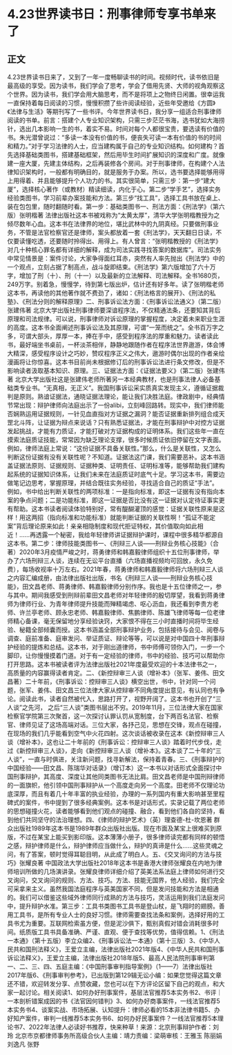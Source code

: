 # 4.23世界读书日：刑事律师专享书单来了
## 正文
4.23世界读书日来了，又到了一年一度畅聊读书的时间。视频时代，读书依旧是最高级的享受。因为读书，我们学会了思考，学会了借用先贤、大师的视角观察这个世界。因为读书，我们学会用大脑思考，而不是将项上之物终日闲置。很幸运我一直保持着每日阅读的习惯，慢慢积攒了些许阅读经验，近些年受邀给《方圆》《法律与生活》等期刊写了一些书评。今年世界读书日，我分享一组适合刑事律师阅读的书单。前言：搭建个人专业知识架构，只需三步茫茫书海，选书犹如大海捞针，选出几本影响一生的书，着实不易。时间对每个人都很宝贵，要选读有价值的书。朱光潜曾说过：“多读一本没有价值的书，便丧失可读一本有价值的书的时间和精力。”对于学习法律的人士，应当建构属于自己的专业知识结构。如何建构？首先选择基础类图书，搭建基础框架，然后用毕生时间扩展知识的深度和广度。就像建一座大厦，先建主体结构，之后再装修各个房间。对于刑事律师，在构建个人法律知识架构时，一般都有明确目的，就是服务于办案。所以，选书要选择能够用得上用得着、并且能够提升个人功力的书。其实很简单，只需三步：第一步“建大厦”，选择核心著作（或教材）精读细读，内化于心。第二步“学手艺”，选择实务经验类图书，学习前辈办案技能和方法。第三步“找工具”，选择工具书放在桌上、装在包包里，随时翻随时看。第一步：基础类图书一、刑法方面：《刑法学》（第六版）张明楷著  法律出版社这本书被戏称为“太黄太厚”，清华大学张明楷教授为之倾尽数年心血。这本书在法律界的地位，堪比武林中的九阴真经。只要做刑事业务，不管是法官检察官还是律师，案头都放着一套《刑法学》，天天翻日日读，不仅要读懂吃透，还要随时拎得出、用得上。有人曾言：“张明楷教授的《刑法学》对几十种核心罪名都有详细的解释，成为司法实践寻找答案的数据库”。司法实务中常见情景是：案件讨论，大家争得面红耳赤，突然有人率先抛出《刑法学》中的一个观点，立刻占据了制高点，战斗旋即结束。《刑法学》第六版增加了六十万字，增加了刑（十）、刑（十一）以及最新的立法解释、司法解释。全书1680页，249万字。别着急，慢慢学，待到第七版出炉，估计还有好多年。读了张明楷老师这本书，再读他的其他著作就不费劲了，诸如：《刑法格言的展开》、《刑法的私塾》、《刑法分则的解释原理》二、刑事诉讼法方面：《刑事诉讼法通义》（第二版）张建伟著  北京大学出版社刑事律师要深谙程序法，不仅精通法条，还要知其背后原理和司法规律。可以说，刑事律师对诉讼原理的掌握程度，决定着未来职业生涯的高度。这本书全面阐述刑事诉讼法及其原理，可谓“一笼而统之”。全书百万字之多，可谓大部头，厚厚一本，捧在手中，感受到程序法的厚重和魅力。读者读此书，最好端坐书桌前，一杯淡茶相伴，静静地跟随作者在程序法世界遨游，体会博大精深，感受程序设计之巧妙，赞叹程序正义之伟大，遨游时偶尔出现的作者亲绘漫画将让你惊喜。这本书目前尚未根据修订后的刑事诉讼法进行条文修改，但是不影响读者汲取基本知识、原理。三、证据法方面：《证据法要义》（第二版）张建伟著 北京大学出版社这是张建伟老师所著另一本经典教材，也是刑事法律人必备基础类专业书。“无真相，无正义”。我国刑事诉讼采实质真实发现主义，遵循证据裁判是原则。熟谙证据法，通晓证据法理论，能让我们决胜法庭。律政剧中，经典情节常出现：辩护律师向法庭出示了一份alibi，立刻峰回路转。现实中，我们律师能否娴熟运用证据规则，一针见血直指对方证据之漏洞？能否证据重新排列组合成天罡北斗阵，让证据为辩点来说话？只有熟悉证据法，才能在刑事辩护中对控方证据发起挑战，才能有力质证，才能打破对方证据构成的证明体系。我们这些年一直在摸索法庭质证技能，常常因为缺乏理论支撑，很多时候质证依旧停留在文字表面。例如，律师法庭上常说：“这份证据不具备关联性。”那么，什么是关联性，又怎么判断这份证据有没有关联性呢？不知道。证据法这门课，我们需要恶补。这本书涵盖证据法原则、证据规则、证据种类、证明责任、证明标准等，能够帮助我们建构起系统的证据知识体系，让我们未来在法庭质证时底气十足。学习这本书，需要边做笔记边思考，掌握原理，并结合既往实务经验，寻找适合自己的质证“手法”。 例如，书中给出判断关联性的两项标准：一是指向标准，即这一证据有没有指向本案的争点问题；二是功能标准，即这一证据是否比没有这一证据对认定待证事实更有帮助。这本书读者阅读体验特别好，常有醍醐灌顶的感觉：证据关联性原来是这样！用这两招（指向标准和功能标准）就能判断证据的关联性啊！“孤证不能定案”背后理论原来如此！亲亲相隐制度和现代拒证特权，其价值取向如此相近！……再透露一个秘密，我给年轻律师讲证据辩护课时，课程中很多精华都源自这本书。第二步：律师技能类图书一、《刑辩三人谈——刑辩业务核心技能》（合著）2020年3月疫情严峻之时，蒋勇律师和韩嘉毅律师组织十五位刑事律师，举办了六场刑辩三人谈，连续在无讼平台直播（六场直播视频均可回放，永久免费），每场收视率十万左右。2021年春，蒋勇律师和韩嘉毅律师将六场刑辩三人谈之内容汇编成册，由法律出版社出版，书名《刑辩三人谈——刑辩业务核心技能》，田文昌老师、蒋勇律师、韩嘉毅律师分别作序。我也是十五位律师之一，参与其中。期间我感受到刑辩前辈田文昌老师对年轻律师的殷切厚望，我看到蒋勇律师为律师行业、为青年律师提升技能而殚精竭虑、呕心沥血，我还看到李贵方老师、许兰亭老师、顾永忠老师、韩嘉毅律师、焦鹏律师、陈雄飞律师等每一位老律师精心备课，毫无保留地分享经验诀窍，大家恨不得在三小时直播时间将毕生经验、秘籍全部倾囊而授。这本书涵盖全部刑事辩护业务，包括接待与会见、阅卷与调查、庭前准备、庭审发问、举证质证、辩论等等，可以说是对中国四十年刑事辩护经验的提炼和总结。这本书，对于刚出道律师，书中师傅可领你入门，一步一个脚印，让你慢慢摸着门道。对于有一定经验的律师，书中的经验、技巧可以帮助你打开思路。这本书被读者评为法律出版社2021年度最受欢迎的十本法律书之一，高质量的内容赢得读者肯定。二、《新控辩审三人谈（增补本》（张军、姜伟、田文昌著）二十年前，《刑事诉讼：控辩审三人谈》横空出世，书中，针对同一个问题，张军、姜伟、田文昌三位法律大家从控辩审不同角度提出意见，有认同也有争论。阅读此书，读者自然被代入，思路打开了，视野开阔了。这本书也开创了“三人谈”之先河， 之后“三人谈”类图书层出不穷。2019年11月，三位法律大家在国家检察官学院第三次聚首，这一次探讨认罪认罚从宽制度，台下两百名法官、检察官、律师见证了这场高端对话。三位大家，各抒己见，思想在交锋，观点在碰撞，在现场的我们几乎能看到空气中火花四射。这次谈话被收录在这本《新控辩审三人谈（增补本》，这也让二十年前的《刑事诉讼：控辩审三人谈》踏着时代步伐，走过《新控辩审三人谈》，走向《新控辩审三人谈（增补本》。这本谈了二十年的“三人谈”，一直与时俱进，关注新问题，找寻新解法，保持着青春。三、《刑事辩护的中国经验——田文昌、陈瑞华对话录》（增订本）这一本书以对话形式全面探讨中国刑事辩护，其高度、深度让其他同类图书无法比肩。田文昌老师是中国刑辩律师的一面旗帜，他引领中国刑事辩护从一个高度走向另一个高度。田老师不仅理论功底深厚，而且有着几十年丰富的执业经验，办理的一系列国内有重大影响甚至里程碑式的案件，书中提到了很多经典案例。这本书是对话形式，实录记载了两位老师的思想碰撞火花，读者能够看到他们观点的碰撞、融合，看到他们各自的坚持，看到他们共同坚守的法治理想。四、《律师的辩护艺术》（英）理查德-杜-坎恩著  群众出版社1989年这本书是1989年群众出版社出版。现在市面及某宝上很难买到原版，不过在某宝上能买到影印版。这本薄薄小册子，很多律师读完都有同样的顿悟之感，辩护律师是什么，辩护律师应当做什么，辩护的真谛是什么……这些灵魂之问，有了答案，顿时觉得耳聪目明，从此成了明白人。五、《交叉询问的方法与技巧》张耀良著 中国政法大学出版社2018年这本书是香港大律师张耀良在内地为律师培训所做的几场演讲录。张耀良律师详细介绍了英美法系法庭上律师如何进行交叉询问，交叉询问的规则、方法、技巧。方法、技能无国界，他人经验，我们完全可采拿来主义。虽然我国法庭程序与英美国家不同，但是发问技能和方法是相通的。我们可以借鉴这些域外律师同行成熟的方法与技巧，灵活运用到我们法庭发问中，提升辩护水准。第三步：工具书类图书工具书是登山杖，是飞翔时的翅膀。善用工具书，是所有专业人士的良好习惯。律师需要查找法条和案例，选择好用的工具书尤为重要。互联网检索虽方便，但是泥沙俱下，甄别真假对错会消耗很多时间。纸质版工具书具备准确、严谨、直观、便于查找等优势，值得信赖。1、《刑法一本通》（第十五版）李立众编2、《刑事诉讼法一本通》（第十三版）3、《中华人民共和国刑法释义》，王爱立主编，法律出版社2021年版4、《中华人民共和国刑事诉讼法释义》，王爱立主编，法律出版社2018年版5、最高人民法院刑事审判第一、二、三、四、五庭主编：《中国刑事审判指导案例》（1——7）法律出版社2017年版6、《刑事审判参考》，已出版到第129辑无讼小编：如果您觉得这篇文章还不错，欢迎转发分享、点赞收藏，您也可以在下方评论区留下自己的观点，和大家一起讨论。相关阅读1、如何办好刑事案件，基层法官推荐5本实务书2、书评｜一本剖析错案成因的书《法官因何错判》3、如何办好商事案件，一线法官推荐5本实务书4、谈案实战、市场拓展、认知提升：律师必看的15本非法律书籍5、办好知产案件，审判一线推荐5本实务书6、如何办好民事案件？一线法官推荐5本理论书7、2022年法律人必读好书推荐，快来种草！来源：北京刑事辩护作者：刘玲 北京市京都律师事务所高级合伙人主编：靖力责编：梁萌审核：王雅玉 陈丽娟 刘逸凡 张野